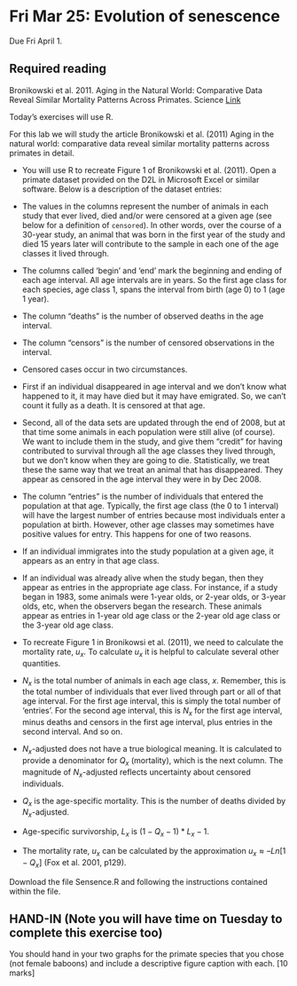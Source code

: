 # Fri Mar 25: Evolution of senescence

Due Fri April 1.

## Required reading

Bronikowski et al. 2011. Aging in the Natural World: Comparative Data Reveal Similar Mortality Patterns Across Primates. Science [Link](https://europepmc.org/backend/ptpmcrender.fcgi?accid=PMC3396421&blobtype=pdf)

Today's exercises will use R.

For this lab we will study the article Bronikowski et al. (2011) Aging in the natural world: comparative data reveal similar mortality patterns across primates in detail.

- You will use R to recreate Figure 1 of Bronikowski et al. (2011). Open a primate dataset provided on the D2L in Microsoft Excel or similar software. Below is a description of the dataset entries:

-	The values in the columns represent the number of animals in each study that ever lived, died and/or were censored at a given age (see below for a definition of `censored`). In other words, over the course of a 30-year study, an animal that was born in the first year of the study and died 15 years later will contribute to the sample in each one of the age classes it lived through. 

- The columns called 'begin' and 'end' mark the beginning and ending of each age interval. All age intervals are in years. So the first age class for each species, age class 1, spans the interval from birth (age 0) to 1 (age 1 year).

- The column “deaths” is the number of observed deaths in the age interval.

- The column “censors” is the number of censored observations in the interval.

- Censored cases occur in two circumstances. 

-	First if an individual disappeared in age interval and we don’t know what happened to it, it may have died but it may have emigrated. So, we can’t count it fully as a death. It is censored at that age. 

-	Second, all of the data sets are updated through the end of 2008, but at that time some animals in each population were still alive  (of course). We want to include them in the study, and give them “credit” for having contributed to survival through all the age classes they lived through, but we don’t know when they are going to die. Statistically, we treat these the same way that we treat an animal that has disappeared. They appear as censored in the age interval they were in by Dec 2008.

- The column “entries” is the number of individuals that entered the population at that age. Typically, the first age class (the 0 to 1 interval) will have the largest number of entries because most individuals enter a population at birth. However, other age classes may sometimes have positive values for entry. This happens for one of two reasons.

-	If an individual immigrates into the study population at a given age, it appears as an entry in that age class.

-	If an individual was already alive when the study began, then they appear as entries in the appropriate age class. For instance, if a study began in 1983, some animals were 1-year olds, or 2-year olds, or 3-year olds, etc, when the observers began the research. These animals appear as entries in 1-year old age class or the 2-year old age class or the 3-year old age class. 

- To recreate Figure 1 in Bronikowsi et al. (2011), we need to calculate the mortality rate, $u_x$. To calculate $u_x$ it is helpful to calculate several other quantities.

-	$N_x$ is the total number of animals in each age class, $x$. Remember, this is the total number of individuals that ever lived through part or all of that age interval. For the first age interval, this is simply the total number of 'entries'. For the second age interval, this is $N_x$ for the first age interval, minus deaths and censors in the first age interval, plus entries in the second interval. And so on.

-	$N_x$-adjusted does not have a true biological meaning. It is calculated to provide a denominator for $Q_x$ (mortality), which is the next column. The magnitude of $N_x$-adjusted reflects uncertainty about censored individuals. 

-	$Q_x$ is the age-specific mortality. This is the number of deaths divided by $N_x$-adjusted.

-	Age-specific survivorship, $L_x$ is $(1-Q_x-1)*L_x-1$.

-	The mortality rate, $u_x$ can be calculated by the approximation $u_x \approx –Ln[1-Q_x]$ (Fox et al. 2001, p129).

Download the file Sensence.R and following the instructions contained within the file.

## HAND-IN (Note you will have time on Tuesday to complete this exercise too)
You should hand in your two graphs for the primate species that you chose (not female baboons) and include a descriptive figure caption with each. [10 marks]

